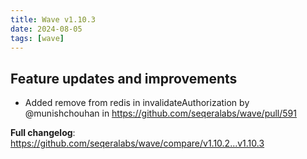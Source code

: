 ```yaml
---
title: Wave v1.10.3
date: 2024-08-05
tags: [wave]
---
```


## Feature updates and improvements

- Added remove from redis in invalidateAuthorization by @munishchouhan in https://github.com/seqeralabs/wave/pull/591

**Full changelog**: https://github.com/seqeralabs/wave/compare/v1.10.2...v1.10.3
